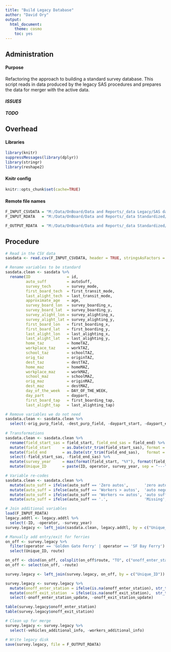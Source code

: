 ```yaml
---
title: "Build Legacy Database"
author: "David Ory"
output:
  html_document:
    theme: cosmo
    toc: yes
---
```


## Administration

#### Purpose
Refactoring the approach to building a standard survey database.  This script reads in data produced by the legacy SAS procedures and prepares the data for merger with the active data.

#### _ISSUES_

#### _TODO_

## Overhead

#### Libraries
```r
library(knitr)
suppressMessages(library(dplyr))
library(stringr)
library(reshape2)
```

#### Knitr config
```r
knitr::opts_chunk$set(cache=TRUE)
```

#### Remote file names
```r
F_INPUT_CSVDATA = "M:/Data/OnBoard/Data and Reports/_data Legacy/SAS data/regional_ready.csv"
F_INPUT_RDATA   = "M:/Data/OnBoard/Data and Reports/_data Standardized/survey_legacy_additional.RData"

F_OUTPUT_RDATA  = "M:/Data/OnBoard/Data and Reports/_data Standardized/survey_legacy.RData"

```

## Procedure
```r
# Read in the CSV data
sasdata <- read.csv(F_INPUT_CSVDATA, header = TRUE, stringsAsFactors = FALSE)

# Rename variables to be standard
sasdata.clean <- sasdata %>%
  rename(ID                = id,
         auto_suff         = autoSuff, 
         survey_tech       = survey_mode,
         first_board_tech  = first_transit_mode,
         last_alight_tech  = last_transit_mode,
         approximate_age   = age,
         survey_board_lon  = survey_boarding_x,
         survey_board_lat  = survey_boarding_y,
         survey_alight_lon = survey_alighting_x,                 
         survey_alight_lat = survey_alighting_y,                 
         first_board_lon   = first_boarding_x,                     
         first_board_lat   = first_boarding_y,                     
         last_alight_lon   = last_alighting_x,                     
         last_alight_lat   = last_alighting_y,                     
         home_taz          = homeTAZ,                                     
         workplace_taz     = workTAZ,                                
         school_taz        = schoolTAZ,                                 
         orig_taz          = originTAZ,                                   
         dest_taz          = destTAZ,                                     
         home_maz          = homeMAZ,                                     
         workplace_maz     = workMAZ,                                
         school_maz        = schoolMAZ,                                 
         orig_maz          = originMAZ,                                   
         dest_maz          = destMAZ,                                     
         day_of_the_week   = DAY_OF_THE_WEEK,                      
         day_part          = daypart,                                     
         first_board_tap   = first_boarding_tap,                   
         last_alight_tap   = last_alighting_tap)

# Remove variables we do not need
sasdata.clean <- sasdata.clean %>%
  select(-orig_purp_field, -dest_purp_field, -daypart_start, -daypart_end)
  
# Transformations
sasdata.clean <- sasdata.clean %>%
  rename(field_start_sas = field_start, field_end_sas = field_end) %>%
  mutate(field_start     = as.Date(str_trim(field_start_sas), format = "%m/%d/%Y")) %>%
  mutate(field_end       = as.Date(str_trim(field_end_sas),   format = "%m/%d/%Y")) %>%
  select(-field_start_sas, -field_end_sas) %>%
  mutate(survey_year     = max(format(field_start, "%Y"), format(field_end, "%Y"))) %>%
  mutate(Unique_ID       = paste(ID, operator, survey_year, sep = "---"))

# Variable re-codes
sasdata.clean <- sasdata.clean %>%
  mutate(auto_suff = ifelse(auto_suff == 'Zero autos',       'zero autos',       auto_suff)) %>%
  mutate(auto_suff = ifelse(auto_suff == 'Workers > autos',  'auto negotiating', auto_suff)) %>%
  mutate(auto_suff = ifelse(auto_suff == 'Workers <= autos', 'auto sufficient',  auto_suff)) %>%
  mutate(auto_suff = ifelse(auto_suff == '.',                'Missing',          auto_suff))

# Join additional variables
load(F_INPUT_RDATA)
legacy.addtl <- legacy.addtl %>%
  select(-ID, -operator, -survey_year)
survey.legacy <- left_join(sasdata.clean, legacy.addtl, by = c("Unique_ID"))

# Manually add entry/exit for ferries
on_off <- survey.legacy %>%
  filter(operator == 'Golden Gate Ferry' | operator == 'SF Bay Ferry') %>%
  select(Unique_ID, route)

on_off <- cbind(on_off, colsplit(on_off$route, "TO", c("onoff_enter_station_update", "onoff_exit_station_update")))
on_off <- select(on_off, -route)

survey.legacy <- left_join(survey.legacy, on_off, by = c("Unique_ID"))

survey.legacy <- survey.legacy %>%
  mutate(onoff_enter_station = ifelse(is.na(onoff_enter_station), str_trim(onoff_enter_station_update), onoff_enter_station)) %>%
  mutate(onoff_exit_station  = ifelse(is.na(onoff_exit_station),  str_trim(onoff_exit_station_update),  onoff_exit_station)) %>%
  select(-onoff_enter_station_update, -onoff_exit_station_update)

table(survey.legacy$onoff_enter_station)
table(survey.legacy$onoff_exit_station)

# Clean up for merge
survey.legacy <- survey.legacy %>%
  select(-vehicles_additional_info, -workers_additional_info)

# Write legacy disk
save(survey.legacy, file = F_OUTPUT_RDATA)
```

